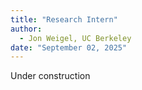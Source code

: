 ```yaml
---
title: "Research Intern"
author: 
  - Jon Weigel, UC Berkeley
date: "September 02, 2025"
---
```


Under construction